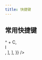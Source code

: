 ```yaml
---
title: 快捷键
---
```



## 常用快捷键

<Table
  data={{
    position: ["start", "center", "center"],
    header: ["功能", "macOS", "Windows"],
    body: [
      [
        "取色器",
        <div>
          <Shortcut>^</Shortcut> + <Shortcut>C</Shortcut>
        </div>,
        <div>
          <Shortcut>I</Shortcut>
        </div>,
      ],
    ],
  }}
/>
